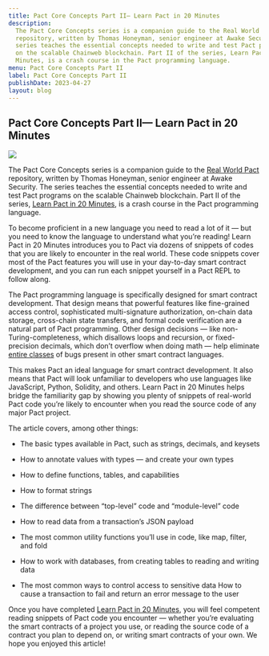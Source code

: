 ```yaml
---
title: Pact Core Concepts Part II— Learn Pact in 20 Minutes
description:
  The Pact Core Concepts series is a companion guide to the Real World Pact
  repository, written by Thomas Honeyman, senior engineer at Awake Security. The
  series teaches the essential concepts needed to write and test Pact programs
  on the scalable Chainweb blockchain. Part II of the series, Learn Pact in 20
  Minutes, is a crash course in the Pact programming language.
menu: Pact Core Concepts Part II
label: Pact Core Concepts Part II
publishDate: 2023-04-27
layout: blog
---
```


## Pact Core Concepts Part II— Learn Pact in 20 Minutes

![](/assets/blog/1_IOeDK7eWYyl_w4yFdEF5vA.webp)

The Pact Core Concepts series is a companion guide to the
[Real World Pact](https://github.com/thomashoneyman/real-world-pact) repository,
written by Thomas Honeyman, senior engineer at Awake Security. The series
teaches the essential concepts needed to write and test Pact programs on the
scalable Chainweb blockchain. Part II of the series,
[Learn Pact in 20 Minutes](https://github.com/thomashoneyman/real-world-pact/blob/main/00-core-concepts/02-Pact-In-20-Minutes.md),
is a crash course in the Pact programming language.

To become proficient in a new language you need to read a lot of it — but you
need to know the language to understand what you’re reading! Learn Pact in 20
Minutes introduces you to Pact via dozens of snippets of codes that you are
likely to encounter in the real world. These code snippets cover most of the
Pact features you will use in your day-to-day smart contract development, and
you can run each snippet yourself in a Pact REPL to follow along.

The Pact programming language is specifically designed for smart contract
development. That design means that powerful features like fine-grained access
control, sophisticated multi-signature authorization, on-chain data storage,
cross-chain state transfers, and formal code verification are a natural part of
Pact programming. Other design decisions — like non-Turing-completeness, which
disallows loops and recursion, or fixed-precision decimals, which don’t overflow
when doing math — help eliminate
[entire classes](https://twitter.com/SirLensALot/status/1445886740044996608) of
bugs present in other smart contract languages.

This makes Pact an ideal language for smart contract development. It also means
that Pact will look unfamiliar to developers who use languages like JavaScript,
Python, Solidity, and others. Learn Pact in 20 Minutes helps bridge the
familiarity gap by showing you plenty of snippets of real-world Pact code you’re
likely to encounter when you read the source code of any major Pact project.

The article covers, among other things:

- The basic types available in Pact, such as strings, decimals, and keysets

- How to annotate values with types — and create your own types

- How to define functions, tables, and capabilities

- How to format strings

- The difference between “top-level” code and “module-level” code

- How to read data from a transaction’s JSON payload

- The most common utility functions you’ll use in code, like map, filter, and
  fold

- How to work with databases, from creating tables to reading and writing data

- The most common ways to control access to sensitive data How to cause a
  transaction to fail and return an error message to the user

Once you have completed
[Learn Pact in 20 Minutes](https://github.com/thomashoneyman/real-world-pact/blob/main/00-core-concepts/02-Pact-In-20-Minutes.md),
you will feel competent reading snippets of Pact code you encounter — whether
you’re evaluating the smart contracts of a project you use, or reading the
source code of a contract you plan to depend on, or writing smart contracts of
your own. We hope you enjoyed this article!

